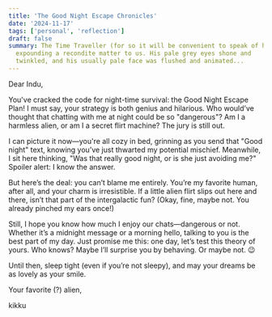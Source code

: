 ```yaml
---
title: 'The Good Night Escape Chronicles'
date: '2024-11-17'
tags: ['personal', 'reflection']
draft: false
summary: The Time Traveller (for so it will be convenient to speak of him) was
  expounding a recondite matter to us. His pale grey eyes shone and
  twinkled, and his usually pale face was flushed and animated...
---
```


Dear Indu,

You've cracked the code for night-time survival: the Good Night Escape Plan! I must say, your strategy is both genius and hilarious. Who would’ve thought that chatting with me at night could be so "dangerous"? Am I a harmless alien, or am I a secret flirt machine? The jury is still out.

I can picture it now—you're all cozy in bed, grinning as you send that "Good night" text, knowing you’ve just thwarted my potential mischief. Meanwhile, I sit here thinking, "Was that really good night, or is she just avoiding me?" Spoiler alert: I know the answer.

But here’s the deal: you can’t blame me entirely. You’re my favorite human, after all, and your charm is irresistible. If a little alien flirt slips out here and there, isn’t that part of the intergalactic fun? (Okay, fine, maybe not. You already pinched my ears once!)

Still, I hope you know how much I enjoy our chats—dangerous or not. Whether it’s a midnight message or a morning hello, talking to you is the best part of my day. Just promise me this: one day, let’s test this theory of yours. Who knows? Maybe I’ll surprise you by behaving. Or maybe not. 😉

Until then, sleep tight (even if you’re not sleepy), and may your dreams be as lovely as your smile.

Your favorite (?) alien,

kikku

